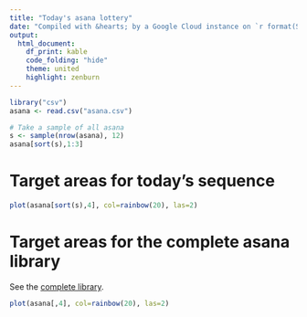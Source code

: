```yaml
---
title: "Today's asana lottery"
date: "Compiled with &hearts; by a Google Cloud instance on `r format(Sys.time())`"
output:
  html_document:
    df_print: kable
    code_folding: "hide"
    theme: united
    highlight: zenburn
---
```


```r
library("csv")
asana <- read.csv("asana.csv")

# Take a sample of all asana
s <- sample(nrow(asana), 12)
asana[sort(s),1:3]
```

# Target areas for today's sequence
```r
plot(asana[sort(s),4], col=rainbow(20), las=2)
```

# Target areas for the complete asana library
See the [complete library](https://github.com/deanturpin/yogr/blob/master/asana.csv).

```r
plot(asana[,4], col=rainbow(20), las=2)
```